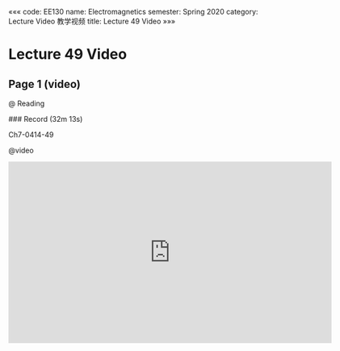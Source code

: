 «««
code: EE130
name: Electromagnetics
semester: Spring 2020
category: Lecture Video 教学视频
title: Lecture 49 Video
»»»

# Lecture 49 Video

## Page 1 (video)

@ Reading

<div class="markdown-body">
### Record (32m 13s)

Ch7-0414-49
</div>

@video

<iframe src="https://sbbrisk.com/e/99dr3zy66bd9.html" frameborder=0 marginwidth=0 marginheight=0 scrolling=no width=640 height=360 allowfullscreen></iframe>
